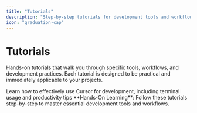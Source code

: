 ```yaml
---
title: "Tutorials"
description: "Step-by-step tutorials for development tools and workflows"
icon: "graduation-cap"
---
```


# Tutorials

Hands-on tutorials that walk you through specific tools, workflows, and development practices. Each tutorial is designed to be practical and immediately applicable to your projects.

<CardGroup cols={2}>
  <Card title="Using Cursor" icon="cursor" href="/tutorials/cursor">
    Learn how to effectively use Cursor for development, including terminal
    usage and productivity tips
  </Card>
</CardGroup>

<Info>
  **Hands-On Learning**: Follow these tutorials step-by-step to master essential
  development tools and workflows.
</Info>
